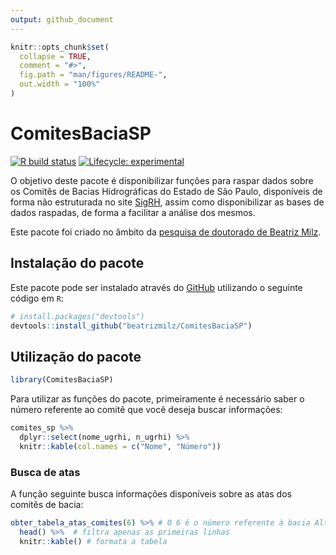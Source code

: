 ```yaml
---
output: github_document
---
```


<!-- README.md is generated from README.Rmd. Please edit that file -->

```r
knitr::opts_chunk$set(
  collapse = TRUE,
  comment = "#>",
  fig.path = "man/figures/README-",
  out.width = "100%"
)
```

# ComitesBaciaSP

<!-- badges: start -->
[![R build status](https://github.com/beatrizmilz/ComitesBaciaSP/workflows/R-CMD-check/badge.svg)](https://github.com/beatrizmilz/ComitesBaciaSP/actions)   [![Lifecycle: experimental](https://img.shields.io/badge/lifecycle-experimental-orange.svg)](https://www.tidyverse.org/lifecycle/#experimental)
<!-- badges: end -->

O objetivo deste pacote é disponibilizar funções para raspar dados sobre os Comitês de Bacias Hidrográficas do Estado de São Paulo, disponíveis de forma não estruturada no site [SigRH](http://www.sigrh.sp.gov.br/), assim como disponibilizar as bases de dados raspadas, de forma a facilitar a análise dos mesmos. 

Este pacote foi criado no âmbito da [pesquisa de doutorado de Beatriz Milz](https://beatrizmilz.github.io/tese/). 

## Instalação do pacote

Este pacote pode ser instalado através do  [GitHub](https://github.com/) utilizando o seguinte código em `R`:

``` r
# install.packages("devtools")
devtools::install_github("beatrizmilz/ComitesBaciaSP")
```
## Utilização do pacote

```r
library(ComitesBaciaSP)
```

Para utilizar as funções do pacote, primeiramente é necessário saber o número referente ao comitê que você deseja buscar informações:

```r
comites_sp %>%
  dplyr::select(nome_ugrhi, n_ugrhi) %>%
  knitr::kable(col.names = c("Nome", "Número"))
```

### Busca de atas

A função seguinte busca informações disponíveis sobre as atas dos comitês de bacia:

```r
obter_tabela_atas_comites(6) %>% # O 6 é o número referente à bacia Alto Tietê
  head() %>%  # filtra apenas as primeiras linhas
  knitr::kable() # formata a tabela
```


